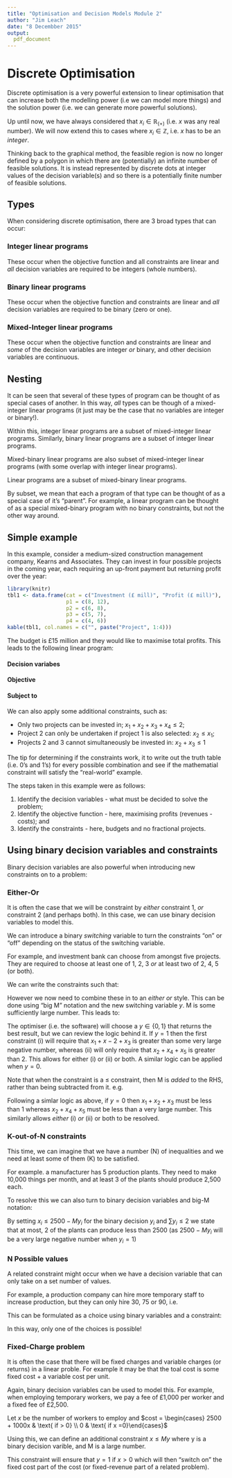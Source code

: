 ```yaml
---
title: "Optimisation and Decision Models Module 2"
author: "Jim Leach"
date: "8 Decembber 2015"
output:
  pdf_document
---
```


# Discrete Optimisation

Discrete optimisation is a very powerful extension to linear optimisation that can increase both the modelling power (i.e we can model more things) and the solution power (i.e. we can generate more powerful solutions).

Up until now, we have always considered that $x_i \in \mathbb{R}_{(+)}$ (i.e. $x$ was any real number). We will now extend this to cases where $x_i \in \mathbb{Z}$, i.e. $x$ has to be an _integer_.

Thinking back to the graphical method, the feasible region is now no longer defined by a polygon in which there are (potentially) an infinite number of feasible solutions. It is instead represented by discrete dots at integer values of the decision variable(s) and so there is a potentially finite number of feasible solutions.

## Types

When considering discrete optimisation, there are 3 broad types that can occur:

### Integer linear programs

These occur when the objective function and all constraints are linear and _all_ decision variables are required to be integers (whole numbers).

### Binary linear programs

These occur when the objective function and constraints are linear and _all_ decision variables are required to be binary (zero or one).

### Mixed-Integer linear programs

These occur when the objective function and constraints are linear and _some_ of the decision variables are integer _or_ binary, and other decision variables are continuous.

## Nesting

It can be seen that several of these types of program can be thought of as special cases of another. In this way, _all_ types can be though of a mixed-integer linear programs (it just may be the case that no variables are integer or binary!).

Within this, integer linear programs are a subset of mixed-integer linear programs. Similarly, binary linear programs are a subset of integer linear programs. 

Mixed-binary linear programs are also subset of mixed-integer linear programs (with some overlap with integer linear programs).

Linear programs are a subset of mixed-binary linear programs. 

By subset, we mean that each a program of that type can be thought of as a special case of it's "parent". For example, a linear program can be thought of as a special mixed-binary program with no binary constraints, but not the other way around.

## Simple example

In this example, consider a medium-sized construction management company, Kearns and Associates. They can invest in four possible projects in the coming year, each requiring an up-front payment but returning profit over the year:

```r
library(knitr)
tbl1 <- data.frame(cat = c("Investment (£ mill)", "Profit (£ mill)"),
                   p1 = c(8, 12),
                   p2 = c(6, 8), 
                   p3 = c(5, 7), 
                   p4 = c(4, 6))
kable(tbl1, col.names = c("", paste("Project", 1:4)))
```

The budget is £15 million and they would like to maximise total profits. This leads to the following linear program:

#### Decision variabes

\begin{equation*}
x_i = \begin{cases}
      1 & \text{ if project i is chosen}\\
      0 & \text{otherwise}
    \end{cases}
\quad \forall i = 1, ..., 4
\end{equation*}

#### Objective

\begin{equation*}
\max Profit = 12x_1 + 8x_2 + 7x_3 + 6_4
\end{equation*}

#### Subject to

\begin{equation*}
\begin{split}
8x_1 + 6x_2 + 5x_3 + 4x_4 \leq 15 \\
x_i \in \{0, 1\} \rightarrow x_i \geq 0, x_i \leq 1
\end{split}
\end{equation*}

We can also apply some additional constraints, such as:

* Only two projects can be invested in; $x_1 + x_2 + x_3 + x_4 \leq 2$;
* Project 2 can only be undertaken if project 1 is also selected: $x_2 \leq x_1$;
* Projects 2 and 3 cannot simultaneously be invested in: $x_2 + x_3 \leq 1$

The tip for determining if the constraints work, it to write out the truth table (i.e. 0's and 1's) for every possible combination and see if the mathematial constraint will satisfy the "real-world" example. 

The steps taken in this example were as follows:

1. Identify the decision variables - what must be decided to solve the problem;
2. Identify the objective function - here, maximising profits (revenues - costs); and
3. Identify the constraints - here, budgets and no fractional projects.

## Using binary decision variables and constraints

Binary decision variables are also powerful when introducing new constraints on to a problem:

### Either-Or

It is often the case that we will be constraint by _either_ constraint 1, _or_ constraint 2 (and perhaps both). In this case, we can use binary decision variables to model this.

We can introduce a binary _switching_ variable to turn the constraints "on" or "off" depending on the status of the switching variable.

For example, and investment bank can choose from amongst five projects. They are required to choose at least one of 1, 2, 3 _or_ at least two of 2, 4, 5 (or both).

We can write the constraints such that:

\begin{equation*}
\begin{split}
x_1 + x_2 + x_3 \geq 1 \\
x_2 + x_4 + x_5 \geq 2
\end{split}
\end{equation*}

However we now need to combine these in to an _either or_ style. This can be done using "big M" notation and the new switching variable $y$. M is some sufficiently large number. This leads to:

\begin{equation*}
\begin{split}
\text{(i) }x_1 + x_2 + x_3 \geq 1 - My \\
\text{(ii) }x_2 + x_4 + x_5 \geq 2 - M(1-y)
\end{split}
\end{equation*}

The optimiser (i.e. the software) will choose a $y\in\{0, 1\}$ that returns the best result, but we can review the logic behind it. If $y=1$ then the first constraint (i) will require that $x_1 + x-2 + x_3$ is greater than some very large negative number, whereas (ii) will only require that $x_2 + x_4 + x_5$ is greater than 2. This allows for either (i) or (ii) or both. A similar logic can be applied when $y=0$.

Note that when the constraint is a $\leq$ constraint, then M is _added_ to the RHS, rather than being subtracted from it. e.g.

\begin{equation*}
\begin{split}
\text{(i) }x_1 + x_2 + x_3 \leq 1 + My \\
\text{(ii) }x_2 + x_4 + x_5 \leq 2 + M(1-y)
\end{split}
\end{equation*}

Following a simlar logic as above, if $y=0$ then $x_1+x_2+x_3$ must be less than 1 whereas $x_2 + x_4 + x_5$ must be less than a very large number. This similarly allows _either_ (i) _or_ (ii) or both to be resolved.

### K-out-of-N constraints

This time, we can imagine that we have a number (N) of inequalities and we need at least some of them (K) to be satisfied.

For example. a manufacturer has 5 production plants. They need to make 10,000 things per month, and at least 3 of the plants should produce 2,500 each.

To resolve this we can also turn to binary decision variables and big-M notation:

\begin{equation*}
\begin{split}
x_1 + x_2 + x_3 + x_4 + x_5 \geq 10000 \\
x_i \geq 2500 - My_i \\
\sum_{i}y_i \leq 2 \\
y_i \in \{0, 1\}
\end{split}
\end{equation*}

By setting $x_i \leq 2500 - My_i$ for the binary decision $y_i$ and $\sum y_i \leq 2$ we state that at most, 2 of the plants can produce less than 2500 (as $2500 - My_i$ will be a very large negative number when $y_i = 1$)

### N Possible values

A related constraint might occur when we have a decision variable that can only take on a set number of values.

For example, a production company can hire more temporary staff to increase production, but they can only hire 30, 75 or 90, i.e.

\begin{equation*}
x = \begin{cases}
      30 & \text{ or}\\
      75 & \text{ or}\\
      90 & 
    \end{cases}
\end{equation*}

This can be formulated as a choice using binary variables and a constraint:

\begin{equation*}
\begin{split}
x = 30y_1 + 75y_2 + 90y_3 \\
y_1 + y_2 + y_3 = 1 \\
y_i \in \{0, \}
\end{split}
\end{equation*}

In this way, only one of the choices is possible!

### Fixed-Charge problem

It is often the case that there will be fixed charges and variable charges (or returns) in a linear proble. For example it may be that the toal cost is some fixed cost + a variable cost per unit.

Again, binary decision variables can be used to model this. For example, when employing temporary workers, we pay a fee of £1,000 per worker and a fixed fee of £2,500.

Let $x$ be the number of workers to employ and $cost = \begin{cases} 2500 + 1000x & \text{ if > 0} \\ 0 & \text{ if x =0}\end{cases}$

Using this, we can define an additional constraint $x \leq My$ where y is a binary decision varible, and M is a large number. 

This constraint will ensure that $y=1$ if $x>0$ which will then "switch on" the fixed cost part of the cost (or fixed-revenue part of a related problem).


